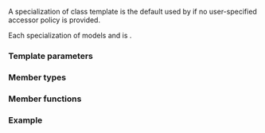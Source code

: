 {{cpp/title|default_accessor}}
{{cpp/container/mdspan/navbar}}
{{ddcl|header=mdspan|since=c++23|1=
template&lt; class ElementType &gt;
class default_accessor;
}}

A specialization of {{tt|std::default_accessor}} class template is the default {{named req|AccessorPolicy}} used by {{lc|std::mdspan}} if no user-specified accessor policy is provided. 

Each specialization of {{tt|default_accessor}} models {{lconcept|semiregular}} and is {{named req|TriviallyCopyable}}.

===Template parameters===
{{par begin}}
{{par|ElementType|the element type. Shall be a complete object type that is neither an abstract class type nor an array type. Otherwise, the program is ill-formed}}
{{par end}}

===Member types===
{{dsc begin}}
{{dsc hitem|Member type|Definition}}
{{dsc|{{tt|offset_policy}}|{{tt|default_accessor}}}}
{{dsc|{{tt|element_type}}|{{tt|ElementType}}}}
{{dsc|{{tt|reference}}|{{tt|ElementType&amp;}}}}
{{dsc|{{tt|data_handle_type}}|{{tt|ElementType*}}}}
{{dsc end}}

===Member functions===
{{dsc begin}}
{{dsc mem ctor|nolink=true|constructs a {{tt|default_accessor}}}}
{{dsc mem fun|access|nolink=true|returns a n&lt;sup&gt;th&lt;/sup&gt; element provided by arguments}}
{{dsc mem fun|offset|nolink=true|returns a data handle advanced by an offset value}}
{{dsc end}}

{{member|{{small|std::default_accessor::}}default_accessor|2=
{{dcl begin}}
{{dcl|num=1|1=
constexpr default_accessor() noexcept = default;
}}
{{dcl|num=2|1=
template&lt; class OtherElementType &gt;
constexpr default_accessor( default_accessor&lt;OtherElementType&gt; ) noexcept {}
}}
{{dcl end}}

@1@ Default constructs a {{tt|default_accessor}}.

@2@ Constructs a {{tt|default_accessor}} from {{c|default_accessor&lt;OtherElementType&gt;}}. The constructor has no visible effect. This overload participates in overload resolution only if {{c|std::is_convertible_v&lt;OtherElementType(*)[], element_type(*)[]&gt;}} is true.
}}

{{member|{{small|std::default_accessor::}}access|2=
{{dcl begin}}
{{dcl|1=
constexpr reference access( data_handle_type p, std::size_t i ) const noexcept;
}}
{{dcl end}}

Equivalent to {{c|return p[i];}}.
}}

{{member|{{small|std::default_accessor::}}offset|2=
{{dcl begin}}
{{dcl|1=
constexpr data_handle_type offset( data_handle_type p, std::size_t i ) const noexcept;
}}
{{dcl end}}

Equivalent to {{c|return p + i;}}.
}}

===Example===
{{example}}

{{langlinks|de|es|ja|ru|zh}}